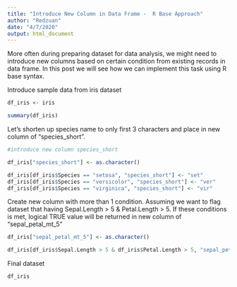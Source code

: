 ```yaml
---
title: "Introduce New Column in Data Frame -  R Base Approach"
author: "Redzuan"
date: "4/7/2020"
output: html_document
---
```



More often during preparing dataset for data analysis, we might need to introduce new columns based on certain condition from existing records in data frame. In this post we will see how we can implement this task using R base syntax. 


Introduce sample data from iris dataset
```r
df_iris <- iris

summary(df_iris)

```


Let's shorten up species name to only first 3 characters and place in new column of "species_short".


```r
#introduce new column species_short

df_iris["species_short"] <- as.character()

df_iris[df_iris$Species == "setosa", "species_short"] <- "set"
df_iris[df_iris$Species == "versicolor", "species_short"] <- "ver"
df_iris[df_iris$Species == "virginica", "species_short"] <- "vir"


```


Create new column with more than 1 condition. Assuming we want to flag dataset that having Sepal.Length > 5 & Petal.Length > 5. If these conditions is met, logical TRUE value will be returned in new column of "sepal_petal_mt_5"

```r

df_iris["sepal_petal_mt_5"] <- as.character()

df_iris[df_iris$Sepal.Length > 5 & df_iris$Petal.Length > 5, "sepal_petal_mt_5" ] <- TRUE


```

Final dataset

```r
df_iris
```

